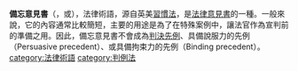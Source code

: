 {{legal}}'''備忘意見書'''（{{lang-en|Memorandum opinion}}，或{{lang-en|Memorandum decision}}），法律術語，源自英美[[習慣法|習慣法]]，是[[法律意見書|法律意見書]]的一種。一般來說，它的內容通常比較簡短，主要的用途是為了在特殊案例中，讓法官作為宣判前的準備之用。因此，備忘意見書不會成為[[判決先例|判決先例]]、具備說服力的先例（Persuasive precedent）、或具備拘束力的先例（Binding precedent）。
{{法律小作品}}
{{DEFAULTSORT:Memorandum Opinion}}
[[category:法律術語|category:法律術語]]
[[category:判例法|category:判例法]]